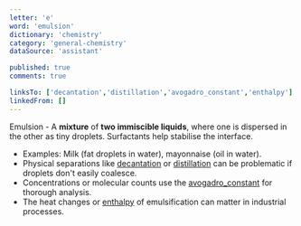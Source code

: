 ```yaml
---
letter: 'e'
word: 'emulsion'
dictionary: 'chemistry'
category: 'general-chemistry'
dataSource: 'assistant'

published: true
comments: true

linksTo: ['decantation','distillation','avogadro_constant','enthalpy']
linkedFrom: []
---
```


<a id="emulsion">Emulsion</a> - A **mixture** of **two immiscible liquids**, where one is dispersed in the other as tiny droplets. Surfactants help stabilise the interface.

- Examples: Milk (fat droplets in water), mayonnaise (oil in water).
- Physical separations like [decantation](#decantation) or [distillation](#distillation) can be problematic if droplets don't easily coalesce.
- Concentrations or molecular counts use the [avogadro_constant](#avogadro_constant) for thorough analysis.
- The heat changes or [enthalpy](#enthalpy) of emulsification can matter in industrial processes.

